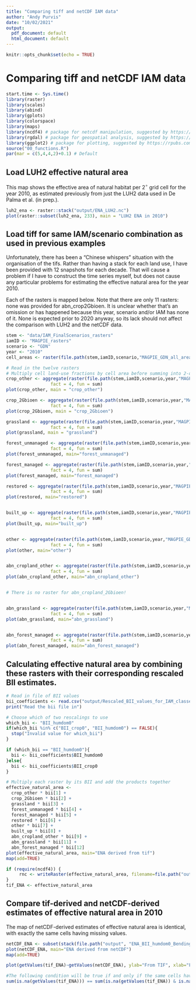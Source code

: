 ```yaml
---
title: "Comparing tiff and netCDF IAM data"
author: "Andy Purvis"
date: "10/02/2021"
output:
  pdf_document: default
  html_document: default
---
```


```r
knitr::opts_chunk$set(echo = TRUE)
```

# Comparing tiff and netCDF IAM data

```r
start.time <- Sys.time()
library(raster)
library(scales)
library(abind)
library(gplots)
library(colorspace)
library(maps)
library(ncdf4) # package for netcdf manipulation, suggested by https://rpubs.com/boyerag/297592
library(rgdal) # package for geospatial analysis, suggested by https://rpubs.com/boyerag/297592
library(ggplot2) # package for plotting, suggested by https://rpubs.com/boyerag/297592
source("00_functions.R")
par(mar = c(5,4,4,2)+0.1) # Default

```

## Load LUH2 effective natural area
This map shows the effective area of natural habitat per 2$^\circ$ grid cell for the year 2010, as estimated previously from just the LUH2 data used in De Palma et al. (in prep.).
```r
luh2_ena <- raster::stack("output/ENA_LUH2.nc")
plot(raster::subset(luh2_ena, 233), main = "LUH2 ENA in 2010")
```

## Load tiff for same IAM/scenario combination as used in previous examples
Unfortunately, there has been a "Chinese whispers" situation with the organisation of the tifs. Rather than having a stack for each land use, I have been provided with 12 snapshots for each decade. That will cause a problem if I have to construct the time series myself, but does not cause any particular problems for estimating the effective natural area for the year 2010.

Each of the rasters is mapped below. Note that there are only 11 rasters: none was provided for abn_crop2Gbioen. It is unclear whether that's an omission or has happened because this year, scenario and/or IAM has none of it. None is expected prior to 2020 anyway, so its lack should not affect the comparison with LUH2 and the netCDF data.

```r
stem <- "data/IAM_FinalScenarios_rasters"
iamID <- "MAGPIE_rasters"
scenario <- "GDN"
year <- "2010"
cell_areas <- raster(file.path(stem,iamID,scenario,"MAGPIE_GDN_all_area.tif"))

# Read in the twelve rasters
# Multiply cell land-use fractions by cell area before summing into 2-degree grids
crop_other <- aggregate(raster(file.path(stem,iamID,scenario,year,"MAGPIE_GDN_share_cropland_other_2010.tif")) * cell_areas, 
                 fact = 4, fun = sum)
plot(crop_other, main = "crop_other")

crop_2Gbioen <- aggregate(raster(file.path(stem,iamID,scenario,year,"MAGPIE_GDN_share_cropland_2Gbioen_2010.tif")) * cell_areas, 
                 fact = 4, fun = sum)
plot(crop_2Gbioen, main = "crop_2Gbioen")

grassland <- aggregate(raster(file.path(stem,iamID,scenario,year,"MAGPIE_GDN_share_grassland_2010.tif")) * cell_areas, 
                 fact = 4, fun = sum)
plot(grassland, main = "grassland")

forest_unmanaged <- aggregate(raster(file.path(stem,iamID,scenario,year,"MAGPIE_GDN_share_forest_unmanaged_2010.tif")) * cell_areas, 
                 fact = 4, fun = sum)
plot(forest_unmanaged, main="forest_unmanaged")

forest_managed <- aggregate(raster(file.path(stem,iamID,scenario,year,"MAGPIE_GDN_share_forest_managed_2010.tif")) * cell_areas, 
                 fact = 4, fun = sum)
plot(forest_managed, main="forest_managed")

restored <- aggregate(raster(file.path(stem,iamID,scenario,year,"MAGPIE_GDN_share_restored_2010.tif")) * cell_areas, 
                 fact = 4, fun = sum)
plot(restored, main="restored")


built_up <- aggregate(raster(file.path(stem,iamID,scenario,year,"MAGPIE_GDN_share_built-up_2010.tif")) * cell_areas, 
                 fact = 4, fun = sum)
plot(built_up, main="built_up")


other <- aggregate(raster(file.path(stem,iamID,scenario,year,"MAGPIE_GDN_share_other_2010.tif")) * cell_areas, 
                 fact = 4, fun = sum)
plot(other, main="other")


abn_cropland_other <- aggregate(raster(file.path(stem,iamID,scenario,year,"MAGPIE_GDN_share_abn_cropland_other_2010.tif")) * cell_areas, 
                 fact = 4, fun = sum)
plot(abn_cropland_other, main="abn_cropland_other")


# There is no raster for abn_cropland_2Gbioen!


abn_grassland <- aggregate(raster(file.path(stem,iamID,scenario,year,"MAGPIE_GDN_share_abn_grassland_2010.tif")) * cell_areas, 
                 fact = 4, fun = sum)
plot(abn_grassland, main="abn_grassland")


abn_forest_managed <- aggregate(raster(file.path(stem,iamID,scenario,year,"MAGPIE_GDN_share_abn_forest_managed_2010.tif")) * cell_areas, 
                 fact = 4, fun = sum)
plot(abn_forest_managed, main="abn_forest_managed")

```

## Calculating effective natural area by combining these rasters with their corresponding rescaled BII estimates.
```r
# Read in file of BII values
bii_coefficients <- read.csv("output/Rescaled_BII_values_for_IAM_classes.csv")
print("Read the bii file in")

# Choose which of two rescalings to use
which_bii <- "BII_humdom0"
if(which_bii %in% c("BII_crop0", "BII_humdom0") == FALSE){
  stop("Invalid value for which_bii")
}

if (which_bii == "BII_humdom0"){
  bii <- bii_coefficients$BII_humdom0
}else{
  bii <- bii_coefficients$BII_crop0
}

# Multiply each raster by its BII and add the products together
effective_natural_area <- 
  crop_other * bii[1] +
  crop_2Gbioen * bii[2] +
  grassland * bii[3] +
  forest_unmanaged * bii[4] +
  forest_managed * bii[5] +
  restored * bii[6] +
  other * bii[7] +
  built_up * bii[8] +
  abn_cropland_other * bii[9] +
  abn_grassland * bii[11] +
  abn_forest_managed * bii[12]
plot(effective_natural_area, main="ENA derived from tif")
map(add=TRUE)

if (require(ncdf4)) {	
     rnc <- writeRaster(effective_natural_area, filename=file.path("output", paste("ENA_from_tif_", which_bii, scenario, sep="_")), format="CDF", overwrite=TRUE) 
}
tif_ENA <- effective_natural_area

```


## Compare tif-derived and netCDF-derived estimates of effective natural area in 2010

The map of netCDF-derived estimates of effective natural area is identical, with exactly the same cells having missing values.
```r
netCDF_ENA <- subset(stack(file.path("output", "ENA_BII_humdom0_BendingTheCurve30by30-LCproj-MAgPIE-RCPref_SSP2_GDN-06Feb2020_FinalMask.nc")), 1)
plot(netCDF_ENA, main="ENA derived from netCDF")
map(add=TRUE)

plot(getValues(tif_ENA)~getValues(netCDF_ENA), ylab="From TIF", xlab="From netCDF")

#The following condition will be true if and only if the same cells have missing values
sum(is.na(getValues(tif_ENA))) == sum(is.na(getValues(tif_ENA)) & is.na(getValues(netCDF_ENA)))
```
